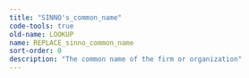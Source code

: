 ```yaml
---
title: "SINNO's_common_name"
code-tools: true
old-name: LOOKUP
name: REPLACE_sinno_common_name
sort-order: 0
description: "The common name of the firm or organization"
---
```

